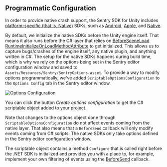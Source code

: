 ## Programmatic Configuration

In order to provide native crash support, the Sentry SDK for Unity includes [platform-specific (that is, Native)](/platforms/unity/native-support/) SDKs, such as [Android](/platforms/android/), [Apple](/platforms/apple/guides/ios/), and [Native](/platforms/native/).

By default, we initialize the native SDKs before the Unity engine itself. That means it also runs before the C# layer that relies on [BeforeSceneLoad RuntimeInitializeOnLoadMethodAttribute](https://docs.unity3d.com/ScriptReference/RuntimeInitializeLoadType.BeforeSceneLoad.html) to get initialized. This allows us to capture bugs/crashes of the engine itself, any native plugin, and anything written in C#. The setup for the native SDKs happens during build time, which is why we rely on the options being set in the Sentry editor configuration window and saved to `Assets/Resources/Sentry/SentryOptions.asset`. To provide a way to modify options programmatically, we've added `ScriptableOptionsConfiguration` to the `Options Config` tab in the Sentry editor window.

![Options Configuration](unity-options-configuration.png)

<Note>

You can click the button _Create options configuration_ to get the C# scriptable object added to your project.

</Note>

Note that changes to the options object done through `ScriptableOptionsConfiguration` do not affect events coming from the native layer. That also means that a `BeforeSend` callback will only modify events coming from C# scripts. The native SDKs only take options defined in the Sentry editor configuration window.

The scriptable object contains a method `Configure` that is called right before the .NET SDK is initialized and provides you with a place to, for example, implement your own filtering of events using the [BeforeSend](/platforms/unity/configuration/filtering/#using-platformidentifier-namebefore-send-) callback.

